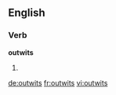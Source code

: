 ==English==

===Verb===
'''outwits'''

# {{en-third-person singular of|outwit}}

[[de:outwits]]
[[fr:outwits]]
[[vi:outwits]]